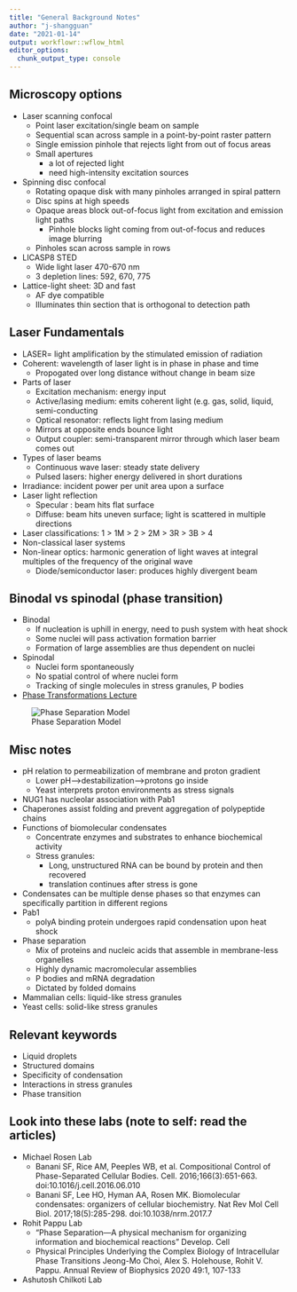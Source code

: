 ```yaml
---
title: "General Background Notes"
author: "j-shangguan"
date: "2021-01-14"
output: workflowr::wflow_html
editor_options:
  chunk_output_type: console
---
```


## Microscopy options

* Laser scanning confocal
    + Point laser excitation/single beam on sample
    + Sequential scan across sample in a point-by-point raster pattern 
    + Single emission pinhole that rejects light from out of focus areas
    + Small apertures
        - a lot of rejected light
        - need high-intensity excitation sources 
* Spinning disc confocal 
    + Rotating opaque disk with many pinholes arranged in spiral pattern
    + Disc spins at high speeds
    + Opaque areas block out-of-focus light from excitation and emission light paths
        - Pinhole blocks light coming from out-of-focus and reduces image blurring
    + Pinholes scan across sample in rows
* LICASP8 STED 
    + Wide light laser 470-670 nm 
    + 3 depletion lines: 592, 670, 775
* Lattice-light sheet: 3D and fast 
    + AF dye compatible 
    + Illuminates thin section that is orthogonal to detection path

## Laser Fundamentals

* LASER= light amplification by the stimulated emission of radiation 
* Coherent: wavelength of laser light is in phase in phase and time 
    + Propogated over long distance without change in beam size 
* Parts of laser
    + Excitation mechanism: energy input
    + Active/lasing medium: emits coherent light (e.g. gas, solid, liquid,     semi-conducting 
    + Optical resonator: reflects light from lasing medium 
    + Mirrors at opposite ends bounce light 
    + Output coupler: semi-transparent mirror through which laser beam comes out
* Types of laser beams
    + Continuous wave laser: steady state delivery
    + Pulsed lasers: higher energy delivered in short durations
* Irradiance: incident power per unit area upon a surface 
* Laser light reflection 
    + Specular : beam hits flat surface 
    + Diffuse: beam hits uneven surface; light is scattered in multiple directions
* Laser classifications: 1 > 1M > 2 > 2M > 3R > 3B > 4 
* Non-classical laser systems
* Non-linear optics: harmonic generation of light waves at integral multiples of the frequency of the original wave
    + Diode/semiconductor laser: produces highly divergent beam 

## Binodal vs spinodal (phase transition)

* Binodal
    + If nucleation is uphill in energy, need to push system with heat shock
    + Some nuclei will pass activation formation barrier
    + Formation of large assemblies are thus dependent on nuclei 
* Spinodal
    + Nuclei form spontaneously 
    + No spatial control of where nuclei form 
    + Tracking of single molecules in stress granules, P bodies 
* [Phase Transformations Lecture](https://ocw.mit.edu/courses/chemical-engineering/10-626-electrochemical-energy-systems-spring-2014/study-materials/MIT10_626S14_S11lec38.pdf)

![Phase Separation Model](images/phase.png)

## Misc notes

* pH relation to permeabilization of membrane and proton gradient
    + Lower pH-->destabilization-->protons go inside
    + Yeast interprets proton environments as stress signals 
*	NUG1 has nucleolar association with Pab1
* Chaperones assist folding and prevent aggregation of polypeptide chains 
* Functions of biomolecular condensates
    + Concentrate enzymes and substrates to enhance biochemical activity
    + Stress granules: 
        - Long, unstructured RNA can be bound by protein and then recovered
        - translation continues after stress is gone 
*	Condensates can be multiple dense phases so that enzymes can specifically partition in different regions
*	Pab1
    + polyA binding protein undergoes rapid condensation upon heat shock
* Phase separation
    + Mix of proteins and nucleic acids that assemble in membrane-less organelles
    + Highly dynamic macromolecular assemblies
    + P bodies and mRNA degradation 
    + Dictated by folded domains 
* Mammalian cells: liquid-like stress granules
* Yeast cells: solid-like stress granules

## Relevant keywords

* Liquid droplets 
* Structured domains 
*	Specificity of condensation
* Interactions in stress granules 
* Phase transition

## Look into these labs (note to self: read the articles)
* Michael Rosen Lab
    + Banani SF, Rice AM, Peeples WB, et al. Compositional Control of           Phase-Separated Cellular Bodies. Cell. 2016;166(3):651-663. doi:10.1016/j.cell.2016.06.010
    + Banani SF, Lee HO, Hyman AA, Rosen MK. Biomolecular condensates: organizers of cellular biochemistry. Nat Rev Mol Cell Biol. 2017;18(5):285-298. doi:10.1038/nrm.2017.7
* Rohit Pappu Lab
    + “Phase Separation—A physical mechanism for organizing information and biochemical reactions” Develop. Cell
    + Physical Principles Underlying the Complex Biology of Intracellular Phase Transitions Jeong-Mo Choi, Alex S. Holehouse, Rohit V. Pappu. Annual Review of Biophysics 2020 49:1, 107-133
* Ashutosh Chilkoti Lab


```r

```

